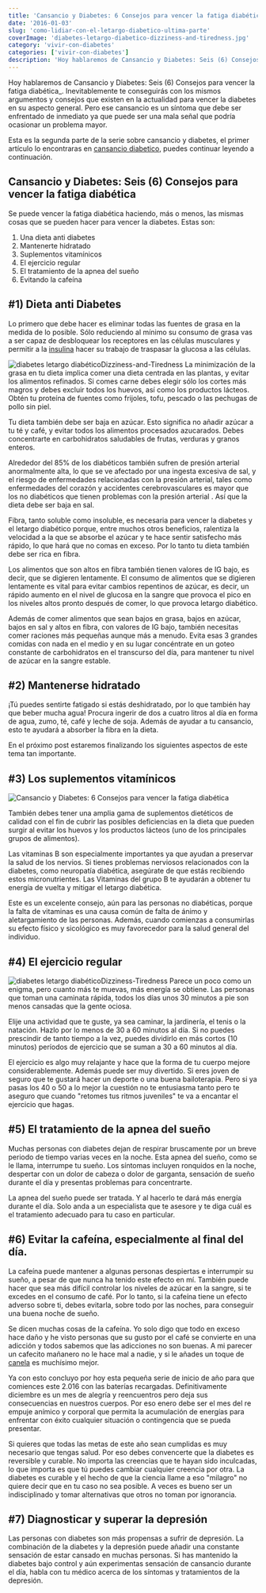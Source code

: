 ```yaml
---
title: 'Cansancio y Diabetes: 6 Consejos para vencer la fatiga diabética'
date: '2016-01-03'
slug: 'como-lidiar-con-el-letargo-diabetico-ultima-parte'
coverImage: 'diabetes-letargo-diabetico-dizziness-and-tiredness.jpg'
category: 'vivir-con-diabetes'
categories: ['vivir-con-diabetes']
description: 'Hoy hablaremos de Cansancio y Diabetes: Seis (6) Consejos para vencer la fatiga diabetica.'
---
```


Hoy hablaremos de Cansancio y Diabetes: Seis (6) Consejos para vencer la fatiga diabética\_. Inevitablemente te conseguirás con los mismos argumentos y consejos que existen en la actualidad para vencer la diabetes en su aspecto general. Pero ese cansancio es un síntoma que debe ser enfrentado de inmediato ya que puede ser una mala señal que podría ocasionar un problema mayor.

Esta es la segunda parte de la serie sobre cansancio y diabetes, el primer artículo lo encontraras en [cansancio diabetico](/como-lidiar-con-el-letargo-diabetico/), puedes continuar leyendo a continuación.

## Cansancio y Diabetes: Seis (6) Consejos para vencer la fatiga diabética

Se puede vencer la fatiga diabética haciendo, más o menos, las mismas cosas que se pueden hacer para vencer la diabetes. Estas son:

1. Una dieta anti diabetes
2. Mantenerte hidratado
3. Suplementos vitamínicos
4. El ejercicio regular
5. El tratamiento de la apnea del sueño
6. Evitando la cafeína

## #1) Dieta anti Diabetes

Lo primero que debe hacer es eliminar todas las fuentes de grasa en la medida de lo posible. Sólo reduciendo al mínimo su consumo de grasa vas a ser capaz de desbloquear los receptores en las células musculares y permitir a la [insulina](/que-es-la-insulina-cuantos-tipos-existen/) hacer su trabajo de traspasar la glucosa a las células.

![diabetes letargo diabéticoDizziness-and-Tiredness](images/diabetes-letargo-diabeticodizziness-and-tiredness.jpg)
La minimización de la grasa en tu dieta implica comer una dieta centrada en las plantas, y evitar los alimentos refinados. Si comes carne debes elegir sólo los cortes más magros y debes excluir todos los huevos, así como los productos lácteos. Obtén tu proteína de fuentes como frijoles, tofu, pescado o las pechugas de pollo sin piel.

Tu dieta también debe ser baja en azúcar. Esto significa no añadir azúcar a tu té y café, y evitar todos los alimentos procesados azucarados. Debes concentrarte en carbohidratos saludables de frutas, verduras y granos enteros.

Alrededor del 85% de los diabéticos también sufren de presión arterial anormalmente alta, lo que se ve afectado por una ingesta excesiva de sal, y el riesgo de enfermedades relacionadas con la presión arterial, tales como enfermedades del corazón y accidentes cerebrovasculares es mayor que los no diabéticos que tienen problemas con la presión arterial . Así que la dieta debe ser baja en sal.

Fibra, tanto soluble como insoluble, es necesaria para vencer la diabetes y el letargo diabético porque, entre muchos otros beneficios, ralentiza la velocidad a la que se absorbe el azúcar y te hace sentir satisfecho más rápido, lo que hará que no comas en exceso. Por lo tanto tu dieta también debe ser rica en fibra.

Los alimentos que son altos en fibra también tienen valores de IG bajo, es decir, que se digieren lentamente. El consumo de alimentos que se digieren lentamente es vital para evitar cambios repentinos de azúcar, es decir, un rápido aumento en el nivel de glucosa en la sangre que provoca el pico en los niveles altos pronto después de comer, lo que provoca letargo diabético.

Además de comer alimentos que sean bajos en grasa, bajos en azúcar, bajos en sal y altos en fibra, con valores de IG bajo, también necesitas comer raciones más pequeñas aunque más a menudo. Evita esas 3 grandes comidas con nada en el medio y en su lugar concéntrate en un goteo constante de carbohidratos en el transcurso del día, para mantener tu nivel de azúcar en la sangre estable.

## #2) Mantenerse hidratado

¡Tú puedes sentirte fatigado si estás deshidratado, por lo que también hay que beber mucha agua! Procura ingerir de dos a cuatro litros al día en forma de agua, zumo, té, café y leche de soja. Además de ayudar a tu cansancio, esto te ayudará a absorber la fibra en la dieta.

En el próximo post estaremos finalizando los siguientes aspectos de este tema tan importante.

## #3) Los suplementos vitamínicos

![Cansancio y Diabetes: 6 Consejos para vencer la fatiga diabética](images/diabetes-letargo-diabetico-dizziness-and-tiredness-2.jpg 'Cansancio y Diabetes: 6 Consejos para vencer la fatiga diabética')

También debes tener una amplia gama de suplementos dietéticos de calidad con el fin de cubrir las posibles deficiencias en la dieta que pueden surgir al evitar los huevos y los productos lácteos (uno de los principales grupos de alimentos).

Las vitaminas B son especialmente importantes ya que ayudan a preservar la salud de los nervios. Si tienes problemas nerviosos relacionados con la diabetes, como neuropatía diabética, asegúrate de que estás recibiendo estos micronutrientes. Las Vitaminas del grupo B te ayudarán a obtener tu energía de vuelta y mitigar el letargo diabética.

Este es un excelente consejo, aún para las personas no diabéticas, porque la falta de vitaminas es una causa común de falta de ánimo y aletargamiento de las personas. Además, cuando comienzas a consumirlas su efecto físico y sicológico es muy favorecedor para la salud general del individuo.

## #4) El ejercicio regular

![diabetes letargo diabéticoDizziness-Tiredness](images/diabetes-letargo-diabeticodizziness-tiredness.jpg)
Parece un poco como un enigma, pero cuanto más te muevas, más energía se obtiene. Las personas que toman una caminata rápida, todos los días unos 30 minutos a pie son menos cansadas que la gente ociosa.

Elije una actividad que te guste, ya sea caminar, la jardinería, el tenis o la natación. Hazlo por lo menos de 30 a 60 minutos al día. Si no puedes prescindir de tanto tiempo a la vez, puedes dividirlo en más cortos (10 minutos) períodos de ejercicio que se suman a 30 a 60 minutos al día.

El ejercicio es algo muy relajante y hace que la forma de tu cuerpo mejore considerablemente. Además puede ser muy divertido. Si eres joven de seguro que te gustará hacer un deporte o una buena bailoterapia. Pero si ya pasas los 40 o 50 a lo mejor la cuestión no te entusiasma tanto pero te aseguro que cuando "retomes tus ritmos juveniles" te va a encantar el ejercicio que hagas.

## #5) El tratamiento de la apnea del sueño

Muchas personas con diabetes dejan de respirar bruscamente por un breve periodo de tiempo varias veces en la noche. Esta apnea del sueño, como se le llama, interrumpe tu sueño. Los síntomas incluyen ronquidos en la noche, despertar con un dolor de cabeza o dolor de garganta, sensación de sueño durante el día y presentas problemas para concentrarte.

La apnea del sueño puede ser tratada. Y al hacerlo te dará más energía durante el día. Solo anda a un especialista que te asesore y te diga cuál es el tratamiento adecuado para tu caso en particular.

## #6) Evitar la cafeína, especialmente al final del día.

La cafeína puede mantener a algunas personas despiertas e interrumpir su sueño, a pesar de que nunca ha tenido este efecto en mí. También puede hacer que sea más difícil controlar los niveles de azúcar en la sangre, si te excedes en el consumo de café. Por lo tanto, si la cafeína tiene un efecto adverso sobre ti, debes evitarla, sobre todo por las noches, para conseguir una buena noche de sueño.

Se dicen muchas cosas de la cafeína. Yo solo digo que todo en exceso hace daño y he visto personas que su gusto por el café se convierte en una adicción y todos sabemos que las adicciones no son buenas. A mi parecer un cafecito mañanero no le hace mal a nadie, y si le añades un toque de [canela](/canela-glucosa-alta/) es muchísimo mejor.

Ya con esto concluyo por hoy esta pequeña serie de inicio de año para que comiences este 2.016 con las baterías recargadas. Definitivamente diciembre es un mes de alegría y reencuentros pero deja sus consecuencias en nuestros cuerpos. Por eso enero debe ser el mes del re empuje anímico y corporal que permita la acumulación de energías para enfrentar con éxito cualquier situación o contingencia que se pueda presentar.

Si quieres que todas las metas de este año sean cumplidas es muy necesario que tengas salud. Por eso debes convencerte que la diabetes es reversible y curable. No importa las creencias que te hayan sido inculcadas, lo que importa es que tú puedes cambiar cualquier creencia por otra. La diabetes es curable y el hecho de que la ciencia llame a eso "milagro" no quiere decir que en tu caso no sea posible. A veces es bueno ser un indisciplinado y tomar alternativas que otros no toman por ignorancia.

## #7) Diagnosticar y superar la depresión

Las personas con diabetes son más propensas a sufrir de depresión. La combinación de la diabetes y la depresión puede añadir una constante sensación de estar cansado en muchas personas. Si has mantenido la diabetes bajo control y aún experimentas sensación de cansancio durante el día, habla con tu médico acerca de los síntomas y tratamientos de la depresión.
